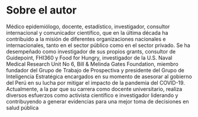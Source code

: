 # Sobre el autor{-}

Médico epidemiólogo, docente, estadístico, investigador, consultor internacional y comunicador científico, que en la última década ha contribuido a la misión de diferentes organizaciones nacionales e internacionales, tanto en el sector público como en el sector privado. Se ha desempeñado como investigador de sus propios grants, consultor de Guidepoint, FHI360 y Food for Hungry, investigador de la U.S. Naval Medical Research Unit No 6, Bill & Melinda Gates Foundation, miembro fundador del Grupo de Trabajo de Prospectiva y presidente del Grupo de Inteligencia Estratégica encargados en su momento de asesorar al gobierno del Perú en su lucha por mitigar el impacto de la pandemia del COVID-19. Actualmente, a la par que su carrera como docente universitario, realiza diversos esfuerzos como activista científico e investigador liderando y contribuyendo a generar evidencias para una mejor toma de decisiones en salud pública 


